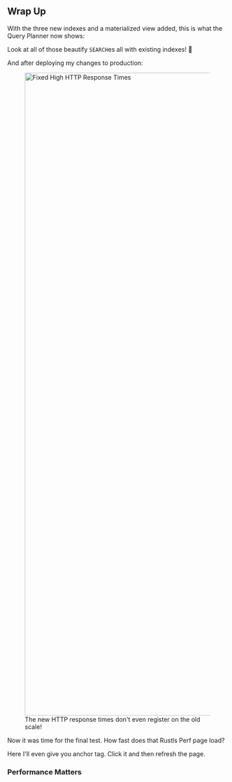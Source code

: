 
## Wrap Up

With the three new indexes and a materialized view added, this is what the Query Planner now shows:

<SqliteNewQueryPlan />

Look at all of those beautify `SEARCH`es all with existing indexes! 🥲

And after deploying my changes to production:

<div class="content has-text-centered">
<figure>
<img
    src="https://s3.amazonaws.com/public.bencher.dev/engineering/sqlite-performance-tuning/http-response-times-sql-performance-tuning.png"
    width="2368"
    height="1472"
    alt="Fixed High HTTP Response Times"
/>
<figcaption>The new HTTP response times don't even register on the old scale!</figcaption>
</figure>

</div>

Now it was time for the final test.
How fast does that Rustls Perf page load?

Here I'll even give you anchor tag. Click it and then refresh the page.

### Performance Matters

<RustlsEmbed />
